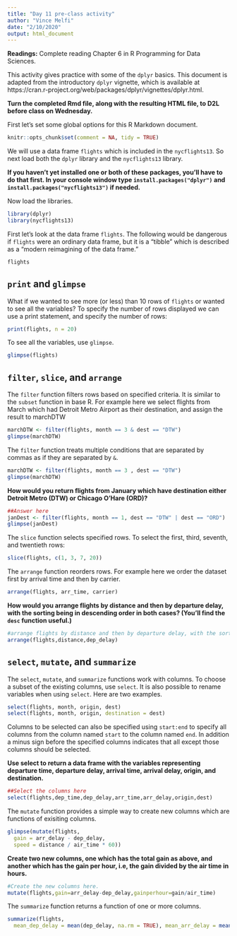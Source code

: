 ---
title: "Day 11 pre-class activity"
author: "Vince Melfi"
date: "2/10/2020"
output: html_document
---

**Readings:** Complete reading Chapter 6 in R Programming for Data Sciences.

This activity gives practice with some of the `dplyr` basics. This document is adapted from the introductory `dplyr` vignette, which is available at https://cran.r-project.org/web/packages/dplyr/vignettes/dplyr.html. 

**Turn the completed Rmd file, along with the resulting HTML file, to D2L before class on Wednesday.**

First let's set some global options for this R Markdown document.

```{r global_options, echo = TRUE}
knitr::opts_chunk$set(comment = NA, tidy = TRUE)
```

We will use a data frame `flights` which is included in the `nycflights13`. So next load both the `dplyr` library and the `nycflights13` library. 

**If you haven't yet installed one or both of these packages, you'll have to do that first. In your console window type `install.packages("dplyr")` and 
`install.packages("nycflights13")` if needed.**

Now load the libraries.

```{r, message = FALSE}
library(dplyr)
library(nycflights13)
```

First let's look at the data frame `flights`. The following would be dangerous if `flights` were an ordinary data frame, but it is a "tibble" which is described as a "modern reimagining of the data frame."

```{r}
flights
```

## `print` and `glimpse`

What if we wanted to see more (or less) than 10 rows of `flights` or wanted to see all the variables? To specify the number of rows displayed we can use a print statement, and specify the number of rows:

```{r}
print(flights, n = 20)
```

To see all the variables, use `glimpse`.

```{r}
glimpse(flights)
```

## `filter`, `slice`, and `arrange`

The `filter` function filters rows based on specified criteria. It is similar to the `subset` function in base R. For example here we select flights from March which had Detroit Metro Airport as their destination, and assign the result to marchDTW

```{r}
marchDTW <- filter(flights, month == 3 & dest == "DTW")
glimpse(marchDTW)
```

The `filter` function treats multiple conditions that are separated by commas as if they are separated by `&`. 

```{r}
marchDTW <- filter(flights, month == 3 , dest == "DTW")
glimpse(marchDTW)

```

**How would you return flights from January which have destination either Detroit Metro (DTW) or Chicago O'Hare (ORD)?**

```{r}
##Answer here
janDest <- filter(flights, month == 1, dest == "DTW" | dest == "ORD")
glimpse(janDest)
```

The `slice` function selects specified rows. To select the first, third, seventh, and twentieth rows:

```{r}
slice(flights, c(1, 3, 7, 20))
```

The `arrange` function reorders rows. For example here we order the dataset first by arrival time and then by carrier.

```{r}
arrange(flights, arr_time, carrier)
```

**How would you arrange flights by distance and then by departure delay, with the sorting being in descending order in both cases? (You'll find the `desc` function useful.)**

```{r}
#arrange flights by distance and then by departure delay, with the sorting being in descending order in both cases
arrange(flights,distance,dep_delay)
```

## `select`, `mutate`, and `summarize`

The `select`, `mutate`, and `summarize` functions work with columns. To choose a subset of the existing columns, use `select`. It is also possible to rename variables when using `select`. Here are two examples.

```{r}
select(flights, month, origin, dest)
select(flights, month, origin, destination = dest)
```

Columns to be selected can also be specified using `start:end` to specify all columns from the column named `start` to the column named `end`. In addition a minus sign before the specified columns indicates that all except those columns should be selected. 

**Use select to return a data frame with the variables representing departure time, departure delay, arrival time, arrival delay, origin, and destination.**

```{r}
##Select the columns here
select(flights,dep_time,dep_delay,arr_time,arr_delay,origin,dest)
```

The `mutate` function provides a simple way to create new columns which are functions of exisiting columns. 

```{r}
glimpse(mutate(flights,
  gain = arr_delay - dep_delay,
  speed = distance / air_time * 60))
```

**Create two new columns, one which has the total gain as above, and another which has the gain per hour, i.e, the gain divided by the air time in hours.**

```{r}
#Create the new columns here.
mutate(flights,gain=arr_delay-dep_delay,gainperhour=gain/air_time)
```

The `summarize` function returns a function of one or more columns. 

```{r}
summarize(flights,
  mean_dep_delay = mean(dep_delay, na.rm = TRUE), mean_arr_delay = mean(arr_delay, na.rm = TRUE))
```

